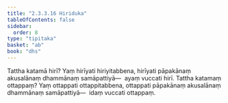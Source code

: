 ```yaml
---
title: "2.3.3.16 Hiriduka"
tableOfContents: false
sidebar:
  order: 8
type: "tipitaka"
basket: "ab"
book: "dhs"
---
```



<DynamicBreadcrumb />

<Division number="1330" book="dhs" bookNo="29" page="258">

<Paragraph number="2035" book="dhs">
Tattha katamā hirī? Yaṃ hirīyati hiriyitabbena, hirīyati pāpakānaṃ akusalānaṃ dhammānaṃ samāpattiyā—  ayaṃ vuccati hirī.
</Paragraph>

</Division>
<Division number="1331" book="dhs" bookNo="29" page="258">

<Paragraph number="2036" book="dhs">
Tattha katamaṃ ottappaṃ? Yaṃ ottappati ottappitabbena, ottappati pāpakānaṃ akusalānaṃ dhammānaṃ samāpattiyā—  idaṃ vuccati ottappaṃ.
</Paragraph>
</Division>